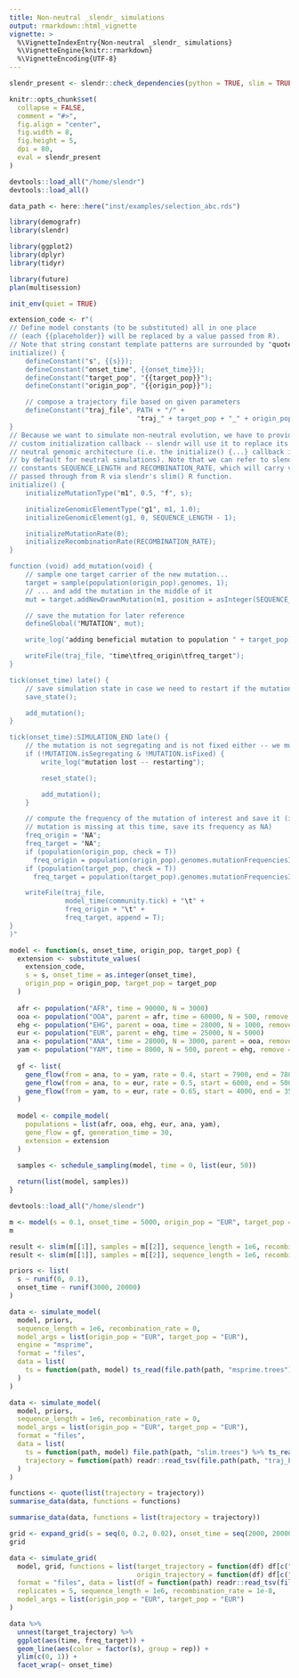 ```yaml
---
title: Non-neutral _slendr_ simulations
output: rmarkdown::html_vignette
vignette: >
  %\VignetteIndexEntry{Non-neutral _slendr_ simulations}
  %\VignetteEngine{knitr::rmarkdown}
  %\VignetteEncoding{UTF-8}
---
```


```r
slendr_present <- slendr::check_dependencies(python = TRUE, slim = TRUE, quit = FALSE)

knitr::opts_chunk$set(
  collapse = FALSE,
  comment = "#>",
  fig.align = "center",
  fig.width = 8,
  fig.height = 5,
  dpi = 80,
  eval = slendr_present
)

devtools::load_all("/home/slendr")
devtools::load_all()

data_path <- here::here("inst/examples/selection_abc.rds")
```

```r
library(demografr)
library(slendr)

library(ggplot2)
library(dplyr)
library(tidyr)

library(future)
plan(multisession)

init_env(quiet = TRUE)
```

```r
extension_code <- r"(
// Define model constants (to be substituted) all in one place
// (each {{placeholder}} will be replaced by a value passed from R).
// Note that string constant template patterns are surrounded by "quotes"!
initialize() {
    defineConstant("s", {{s}});
    defineConstant("onset_time", {{onset_time}});
    defineConstant("target_pop", "{{target_pop}}");
    defineConstant("origin_pop", "{{origin_pop}}");

    // compose a trajectory file based on given parameters
    defineConstant("traj_file", PATH + "/" +
                                "traj_" + target_pop + "_" + origin_pop + ".tsv");
}
// Because we want to simulate non-neutral evolution, we have to provide a
// custom initialization callback -- slendr will use it to replace its default
// neutral genomic architecture (i.e. the initialize() {...} callback it uses
// by default for neutral simulations). Note that we can refer to slendr's
// constants SEQUENCE_LENGTH and RECOMBINATION_RATE, which will carry values
// passed through from R via slendr's slim() R function.
initialize() {
    initializeMutationType("m1", 0.5, "f", s);

    initializeGenomicElementType("g1", m1, 1.0);
    initializeGenomicElement(g1, 0, SEQUENCE_LENGTH - 1);

    initializeMutationRate(0);
    initializeRecombinationRate(RECOMBINATION_RATE);
}

function (void) add_mutation(void) {
    // sample one target carrier of the new mutation...
    target = sample(population(origin_pop).genomes, 1);
    // ... and add the mutation in the middle of it
    mut = target.addNewDrawnMutation(m1, position = asInteger(SEQUENCE_LENGTH / 2));

    // save the mutation for later reference
    defineGlobal("MUTATION", mut);

    write_log("adding beneficial mutation to population " + target_pop);

    writeFile(traj_file, "time\tfreq_origin\tfreq_target");
}

tick(onset_time) late() {
    // save simulation state in case we need to restart if the mutation is lost
    save_state();

    add_mutation();
}

tick(onset_time):SIMULATION_END late() {
    // the mutation is not segregating and is not fixed either -- we must restart
    if (!MUTATION.isSegregating & !MUTATION.isFixed) {
        write_log("mutation lost -- restarting");

        reset_state();

        add_mutation();
    }

    // compute the frequency of the mutation of interest and save it (if the
    // mutation is missing at this time, save its frequency as NA)
    freq_origin = "NA";
    freq_target = "NA";
    if (population(origin_pop, check = T))
      freq_origin = population(origin_pop).genomes.mutationFrequenciesInGenomes();
    if (population(target_pop, check = T))
      freq_target = population(target_pop).genomes.mutationFrequenciesInGenomes();

    writeFile(traj_file,
              model_time(community.tick) + "\t" +
              freq_origin + "\t" +
              freq_target, append = T);
}
)"

model <- function(s, onset_time, origin_pop, target_pop) {
  extension <- substitute_values(
    extension_code,
    s = s, onset_time = as.integer(onset_time),
    origin_pop = origin_pop, target_pop = target_pop
  )
  
  afr <- population("AFR", time = 90000, N = 3000)
  ooa <- population("OOA", parent = afr, time = 60000, N = 500, remove = 23000)
  ehg <- population("EHG", parent = ooa, time = 28000, N = 1000, remove = 6000)
  eur <- population("EUR", parent = ehg, time = 25000, N = 5000)
  ana <- population("ANA", time = 28000, N = 3000, parent = ooa, remove = 4000)
  yam <- population("YAM", time = 8000, N = 500, parent = ehg, remove = 2500)
  
  gf <- list(
    gene_flow(from = ana, to = yam, rate = 0.4, start = 7900, end = 7800),
    gene_flow(from = ana, to = eur, rate = 0.5, start = 6000, end = 5000),
    gene_flow(from = yam, to = eur, rate = 0.65, start = 4000, end = 3500)
  )
  
  model <- compile_model(
    populations = list(afr, ooa, ehg, eur, ana, yam),
    gene_flow = gf, generation_time = 30,
    extension = extension
  )

  samples <- schedule_sampling(model, time = 0, list(eur, 50))
  
  return(list(model, samples))
}
```

```r
devtools::load_all("/home/slendr")

m <- model(s = 0.1, onset_time = 5000, origin_pop = "EUR", target_pop = "EUR")
m
```

```r
result <- slim(m[[1]], samples = m[[2]], sequence_length = 1e6, recombination_rate = 1e-8, path = TRUE)
result <- slim(m[[1]], samples = m[[2]], sequence_length = 1e6, recombination_rate = 1e-8, path = TRUE, ts = FALSE)
```

```r
priors <- list(
  s ~ runif(0, 0.1),
  onset_time ~ runif(3000, 20000)
)
```

```r
data <- simulate_model(
  model, priors,
  sequence_length = 1e6, recombination_rate = 0,
  model_args = list(origin_pop = "EUR", target_pop = "EUR"),
  engine = "msprime",
  format = "files",
  data = list(
    ts = function(path, model) ts_read(file.path(path, "msprime.trees"), model) %>% ts_mutate(1e-8)
  )
)
```

```r
data <- simulate_model(
  model, priors,
  sequence_length = 1e6, recombination_rate = 0,
  model_args = list(origin_pop = "EUR", target_pop = "EUR"),
  format = "files",
  data = list(
    ts = function(path, model) file.path(path, "slim.trees") %>% ts_read(model) %>% ts_mutate(1e-8),
    trajectory = function(path) readr::read_tsv(file.path(path, "traj_EUR_EUR.tsv"), show_col_types = FALSE)
  )
)
```

```r
functions <- quote(list(trajectory = trajectory))
summarise_data(data, functions = functions)

summarise_data(data, functions = list(trajectory = trajectory))
```


```r
grid <- expand_grid(s = seq(0, 0.2, 0.02), onset_time = seq(2000, 20000, by = 2000)) %>% head(3)
grid

data <- simulate_grid(
  model, grid, functions = list(target_trajectory = function(df) df[c("time", "freq_target")],
                                origin_trajectory = function(df) df[c("time", "freq_origin")]),
  format = "files", data = list(df = function(path) readr::read_tsv(file.path(path, "traj_EUR_EUR.tsv"), show_col_types = FALSE)),
  replicates = 5, sequence_length = 1e6, recombination_rate = 1e-8,
  model_args = list(origin_pop = "EUR", target_pop = "EUR")
)
```

```r
data %>%
  unnest(target_trajectory) %>%
  ggplot(aes(time, freq_target)) +
  geom_line(aes(color = factor(s), group = rep)) +
  ylim(c(0, 1)) +
  facet_wrap(~ onset_time)
```


